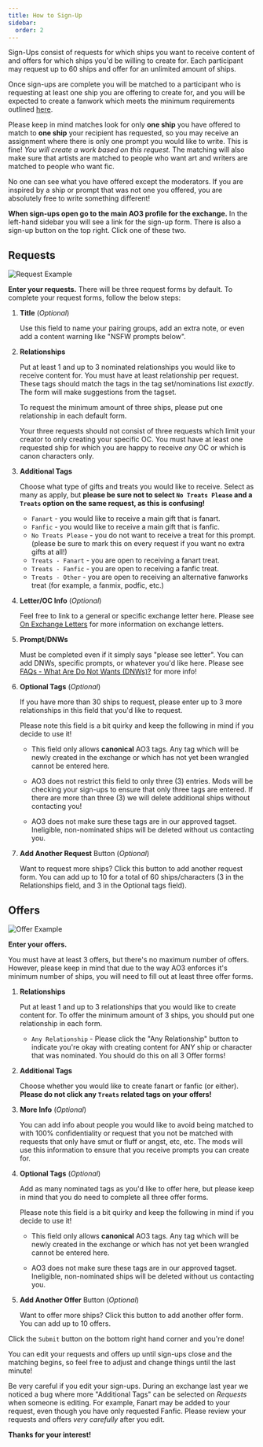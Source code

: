 ```yaml
---
title: How to Sign-Up
sidebar:
  order: 2
---
```



Sign-Ups consist of requests for which ships you want to receive content of and
offers for which ships you'd be willing to create for. Each participant may
request up to 60 ships and offer for an unlimited amount of ships.

Once sign-ups are complete you will be matched to a participant who is
requesting at least one ship you are offering to create for, and you will be
expected to create a fanwork which meets the minimum requirements outlined
[here](/exchange/intro#the-basics).

Please keep in mind matches look for only **one ship** you have offered to match
to **one ship** your recipient has requested, so you may receive an assignment
where there is only one prompt you would like to write. This is fine! _You will
create a work based on this request._ The matching will also make sure that
artists are matched to people who want art and writers are matched to people who
want fic.

<Aside type="tip" icon="star">

No one can see what you have offered except the moderators. If you are inspired
by a ship or prompt that was not one you offered, you are absolutely free to
write something different!

</Aside>

**When sign-ups open go to the main AO3 profile for the exchange.** In the
left-hand sidebar you will see a link for the sign-up form. There is also a
sign-up button on the top right. Click one of these two.

## Requests

<Image src={request} alt="Request Example" />

**Enter your requests.** There will be three request forms by default. To
complete your request forms, follow the below steps:

<Steps>

1.  **Title** (_Optional_)

    Use this field to name your pairing groups, add an extra note, or even add a
    content warning like "NSFW prompts below".

2.  **Relationships**

    Put at least 1 and up to 3 nominated relationships you would like to receive
    content for. You must have at least relationship per request. These tags
    should match the tags in the tag set/nominations list _exactly_. The form
    will make suggestions from the tagset.

    To request the minimum amount of three ships, please put one relationship in
    each default form.

    <Aside type="note" icon="document">

    Your three requests should not consist of three requests which limit your
    creator to only creating your specific OC. You must have at least one
    requested ship for which you are happy to receive _any_ OC or which is canon
    characters only.

    </Aside>

3.  **Additional Tags**

    Choose what type of gifts and treats you would like to receive. Select as
    many as apply, but **please be sure not to select `No Treats Please` and a
    `Treats` option on the same request, as this is confusing!**
    - `Fanart` - you would like to receive a main gift that is fanart.
    - `Fanfic` - you would like to receive a main gift that is fanfic.
    - `No Treats Please` - you do not want to receive a treat for this prompt.
      (please be sure to mark this on every request if you want no extra gifts
      at all!)
    - `Treats - Fanart` - you are open to receiving a fanart treat.
    - `Treats - Fanfic` - you are open to receiving a fanfic treat.
    - `Treats - Other` - you are open to receiving an alternative fanworks treat
      (for example, a fanmix, podfic, etc.)

4.  **Letter/OC Info** (_Optional_)

    Feel free to link to a general or specific exchange letter here. Please see
    [On Exchange Letters](/exchange/tutorials/letters) for more information on
    exchange letters.

5.  **Prompt/DNWs**

    Must be completed even if it simply says "please see letter". You can add
    DNWs, specific prompts, or whatever you'd like here. Please see
    [FAQs - What Are Do Not Wants (DNWs)?](/exchange/faq#what-are-do-not-wants-dnws)
    for more info!

6.  **Optional Tags** (_Optional_)

    If you have more than 30 ships to request, please enter up to 3 more
    relationships in this field that you'd like to request.

    <Aside type="danger">

    Please note this field is a bit quirky and keep the following in mind if you
    decide to use it!
    - This field only allows **canonical** AO3 tags. Any tag which will be newly
      created in the exchange or which has not yet been wrangled cannot be
      entered here.

    - AO3 does not restrict this field to only three (3) entries. Mods will be
      checking your sign-ups to ensure that only three tags are entered. If
      there are more than three (3) we will delete additional ships without
      contacting you!

    - AO3 does not make sure these tags are in our approved tagset. Ineligible,
      non-nominated ships will be deleted without us contacting you.

    </Aside>

7.  **Add Another Request** Button (_Optional_)

    Want to request more ships? Click this button to add another request form.
    You can add up to 10 for a total of 60 ships/characters (3 in the
    Relationships field, and 3 in the Optional tags field).

</Steps>

## Offers

<Image src={offer} alt="Offer Example" />

**Enter your offers.**

You must have at least 3 offers, but there's no maximum number of offers.
However, please keep in mind that due to the way AO3 enforces it's minimum
number of ships, you will need to fill out at least three offer forms.

<Steps>

1.  **Relationships**

    Put at least 1 and up to 3 relationships that you would like to create
    content for. To offer the minimum amount of 3 ships, you should put one
    relationship in each form.
    - `Any Relationship` - Please click the "Any Relationship" button to
      indicate you're okay with creating content for ANY ship or character that
      was nominated. You should do this on all 3 Offer forms!

2.  **Additional Tags**

    Choose whether you would like to create fanart or fanfic (or either).
    **Please do not click any `Treats` related tags on your offers!**

3.  **More Info** (_Optional_)

    You can add info about people you would like to avoid being matched to with
    100% confidentiality or request that you not be matched with requests that
    only have smut or fluff or angst, etc, etc. The mods will use this
    information to ensure that you receive prompts you can create for.

4.  **Optional Tags** (_Optional_)

    Add as many nominated tags as you'd like to offer here, but please keep in
    mind that you do need to complete all three offer forms.

    <Aside type="danger">

    Please note this field is a bit quirky and keep the following in mind if you
    decide to use it!
    - This field only allows **canonical** AO3 tags. Any tag which will be newly
      created in the exchange or which has not yet been wrangled cannot be
      entered here.

    - AO3 does not make sure these tags are in our approved tagset. Ineligible,
      non-nominated ships will be deleted without us contacting you.

    </Aside>

5.  **Add Another Offer** Button (_Optional_)

    Want to offer more ships? Click this button to add another offer form. You
    can add up to 10 offers.

</Steps>

Click the `Submit` button on the bottom right hand corner and you're done!

<Aside type="tip" icon="star">

You can edit your requests and offers up until sign-ups close and the matching
begins, so feel free to adjust and change things until the last minute!

</Aside>

<Aside type="caution">

Be very careful if you edit your sign-ups. During an exchange last year we
noticed a bug where more "Additional Tags" can be selected on _Requests_ when
someone is editing. For example, Fanart may be added to your request, even
though you have only requested Fanfic. Please review your requests and offers
_very carefully_ after you edit.

</Aside>

**Thanks for your interest!**
